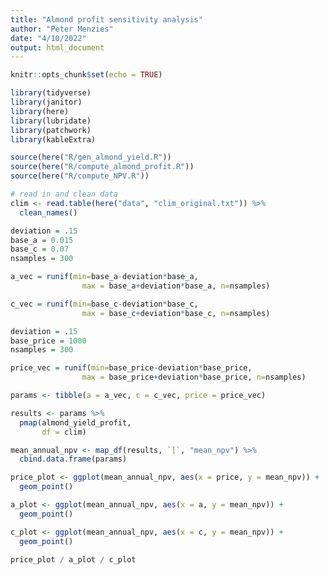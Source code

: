 ```yaml
---
title: "Almond profit sensitivity analysis"
author: "Peter Menzies"
date: "4/10/2022"
output: html_document
---
```


```r
knitr::opts_chunk$set(echo = TRUE)

library(tidyverse)
library(janitor)
library(here)
library(lubridate)
library(patchwork)
library(kableExtra)

source(here("R/gen_almond_yield.R"))
source(here("R/compute_almond_profit.R"))
source(here("R/compute_NPV.R"))
```

```r
# read in and clean data 
clim <- read.table(here("data", "clim_original.txt")) %>% 
  clean_names() 

```

```r
deviation = .15
base_a = 0.015
base_c = 0.07
nsamples = 300

a_vec = runif(min=base_a-deviation*base_a,
                max = base_a+deviation*base_a, n=nsamples)

c_vec = runif(min=base_c-deviation*base_c,
                max = base_c+deviation*base_c, n=nsamples)

deviation = .15
base_price = 1000
nsamples = 300

price_vec = runif(min=base_price-deviation*base_price,
                max = base_price+deviation*base_price, n=nsamples)

params <- tibble(a = a_vec, c = c_vec, price = price_vec)

results <- params %>% 
  pmap(almond_yield_profit,
       df = clim)

mean_annual_npv <- map_df(results, `[`, "mean_npv") %>% 
  cbind.data.frame(params)
```


```r
price_plot <- ggplot(mean_annual_npv, aes(x = price, y = mean_npv)) +
  geom_point()

a_plot <- ggplot(mean_annual_npv, aes(x = a, y = mean_npv)) +
  geom_point()

c_plot <- ggplot(mean_annual_npv, aes(x = c, y = mean_npv)) +
  geom_point()

price_plot / a_plot / c_plot
```












